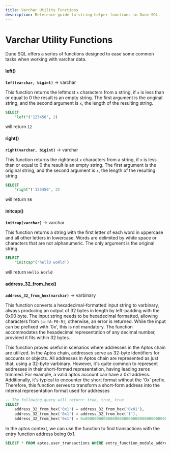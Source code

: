 ```yaml
---
title: Varchar Utility Functions
description: Reference guide to string helper functions in Dune SQL.
---
```


# Varchar Utility Functions

Dune SQL offers a series of functions designed to ease some common tasks when working with varchar data.

#### left()
**``left(varchar, bigint)``** → varchar

This function returns the leftmost `x` characters from a string, if `x` is less than or equal to 0 the result is an empty string. The first argument is the original string, and the second argument is `x`, the length of the resulting string.

```sql
SELECT 
    "left"('123456', 2)
```
will return `12`

#### right()
**``right(varchar, bigint)``** → varchar

This function returns the rightmost `x` characters from a string, if `x` is less than or equal to 0 the result is an empty string. The first argument is the original string, and the second argument is `x`, the length of the resulting string.

```sql
SELECT 
    "right"('123456', 2)
```
will return `56`

#### initcap()
**``initcap(varchar)``** → varchar

This function returns a string with the first letter of each word in uppercase and all other letters in lowercase. Words are delimited by white space or characters that are not alphanumeric. The only argument is the original string.

```sql
SELECT 
    "initcap"('hellO woRld')
```
will return `Hello World`

#### address_32_from_hex()
**``address_32_from_hex(varchar)``** → varbinary

This function converts a hexadecimal-formatted input string to varbinary, always producing an output of 32 bytes in length by left-padding with the 0x00 byte. The input string needs to be hexadecimal formatted, allowing characters from `[a-fA-F0-9]`; otherwise, an error is returned. While the input can be prefixed with '0x', this is not mandatory. The function accommodates the hexadecimal representation of any decimal number, provided it fits within 32 bytes.

This function proves useful in scenarios where addresses in the Aptos chain are utilized. In the Aptos chain, addresses serve as 32-byte identifiers for accounts or objects. All addresses in Aptos chain are represented as just that, using a 32-byte varbinary. However, it's quite common to represent addresses in their short-formed representation, having leading zeros trimmed. For example, a valid aptos account can have a 0x1 address. Additionally, it's typical to encounter the short format without the '0x' prefix. Therefore, this function serves to transform a short-form address into the internal representation format used for addresses
```sql
-- The following query will return: true, true, true
SELECT
    address_32_from_hex('0x1') = address_32_from_hex('0x01'),
    address_32_from_hex('0x1') = address_32_from_hex('1'),
    address_32_from_hex('0x1') = 0x0000000000000000000000000000000000000000000000000000000000000001
```

In the aptos context, we can use the function to find transactions with the entry function address being 0x1.
```sql
SELECT * FROM aptos.user_transactions WHERE entry_function_module_address = address_32_from_hex('0x1') LIMIT 10
```